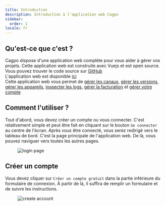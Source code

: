 ```yaml
---
title: Introduction
description: Introduction à l'application web Cagpo
sidebar:
  order: 1
locale: fr
---
```


## Qu'est-ce que c'est ?

Cagpo dispose d'une application web complète pour vous aider à gérer vos projets. Cette application web est construite avec Vuejs et est open source. Vous pouvez trouver le code source sur [GitHub](https://github.com/Cap-go/capgo/tree/main/src/) \
L'application web est disponible [ici](https://console.capgo.app/) \
Cette application web vous permet de [gérer les canaux](/docs/webapp/channels/), [gérer les versions](/docs/webapp/bundles/), [gérer les appareils](/docs/webapp/devices/), [inspecter les logs](/docs/webapp/logs/), [gérer la facturation](/docs/webapp/settings/) et [gérer votre compte](/docs/webapp/settings/)

## Comment l'utiliser ?

Tout d'abord, vous devez créer un compte ou vous connecter. C'est relativement simple et peut être fait en cliquant sur le bouton `Se connecter` au centre de l'écran. Après vous être connecté, vous serez redirigé vers le tableau de bord. C'est la page principale de l'application web. De là, vous pouvez naviguer vers toutes les autres pages.

<figure><img src="/login.webp" alt="login page" /><figcaption></figcaption></figure>

## Créer un compte

Vous devez cliquer sur `Créer un compte gratuit` dans la partie inférieure du formulaire de connexion. À partir de là, il suffira de remplir un formulaire et de suivre les instructions.

<figure><img src="/create-account.webp" alt="create account" /><figcaption></figcaption></figure>
